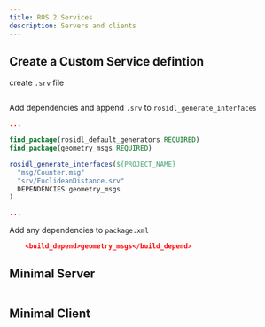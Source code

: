 ```yaml
---
title: ROS 2 Services
description: Servers and clients
---
```


## Create a Custom Service defintion

create `.srv` file


```python filename="EuclideanDistance.srv" remoteURL="https://raw.githubusercontent.com/harleylara/ros2-intro/master/demo_interfaces/srv/EuclideanDistance.srv"
```

Add dependencies and append `.srv` to `rosidl_generate_interfaces`

```cmake
...

find_package(rosidl_default_generators REQUIRED)
find_package(geometry_msgs REQUIRED)

rosidl_generate_interfaces(${PROJECT_NAME}
  "msg/Counter.msg"
  "srv/EuclideanDistance.srv"
  DEPENDENCIES geometry_msgs
)

...
```

Add any dependencies to `package.xml`

```cmake
    <build_depend>geometry_msgs</build_depend>
```

## Minimal Server

```python filename="server.py" remoteURL="https://raw.githubusercontent.com/harleylara/ros2-intro/master/python_basics/python_basics/services/server.py"
```

## Minimal Client

```python filename="client.py" remoteURL="https://raw.githubusercontent.com/harleylara/ros2-intro/master/python_basics/python_basics/services/client.py"
```
